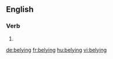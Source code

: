 ==English==

===Verb===
{{head|en|present participle}}

# {{present participle of|belie|lang=en|nocat=1}}

[[de:belying]]
[[fr:belying]]
[[hu:belying]]
[[vi:belying]]
